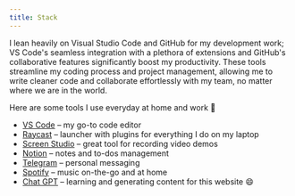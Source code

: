 ```yaml
---
title: Stack
---
```


I lean heavily on Visual Studio Code and GitHub for my development work; VS Code's seamless integration with a plethora of extensions and GitHub's collaborative features significantly boost my productivity. These tools streamline my coding process and project management, allowing me to write cleaner code and collaborate effortlessly with my team, no matter where we are in the world.

Here are some tools I use everyday at home and work 🚀

- [VS Code](https://code.visualstudio.com/) – my go-to code editor
- [Raycast](https://code.visualstudio.com/) – launcher with plugins for everything I do on my laptop
- [Screen Studio](https://www.screen.studio/) – great tool for recording video demos
- [Notion](https://notion.so) – notes and to-dos management
- [Telegram](https://telegram.org) – personal messaging
- [Spotify](https://spotify.com) – music on-the-go and at home
- [Chat GPT](https://chat.openai.com) – learning and generating content for this website 😄
